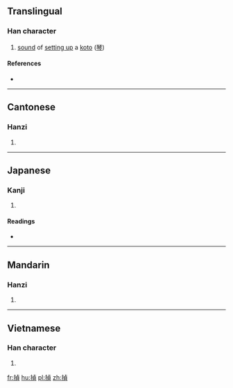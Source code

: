 ==Translingual==

===Han character===
{{Han char|rn=64|rad=手|as=09|sn=12|four=|canj=手卜月金 (QYBC)|ids=⿰[[扌]][[貞]]}}

# [[sound]] of [[setting up]] a [[koto]] ([[琴]])

====References====
* {{Han ref|kx=0440.230|dkj=12316|dj=0791.200|hdz=31914.060|uh=63C1|ud=25537}}

----

==Cantonese==

===Hanzi===
{{yue-hanzi|jyut=[[zing1]]|y=jing1}}

# {{defn|lang=yue|sort=手09}}

----

==Japanese==

===Kanji===
{{ja-kanji|grade=|rs=手09}}

# {{defn|lang=ja|sort=手09}}

====Readings====
* {{ja-readings|on=[[てい]] (tei), [[ちょう]] (chō), [[こう]] (kō), [[きょう]] (kyō)|kun=[[ひく]] (hiku)}}

----

==Mandarin==

===Hanzi===
{{cmn-hanzi|pin=[[zhēng]] ([[zheng1]])|wg=cheng<sup>1</sup>}}

# {{defn|lang=cmn|sort=手09}}

----

==Vietnamese==

===Han character===
{{vi-hantu|rs=手09|rinh}}

# {{defn|lang=vi|sort=手09}}

[[fr:揁]]
[[hu:揁]]
[[pl:揁]]
[[zh:揁]]